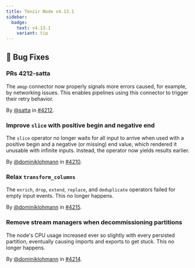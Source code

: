 ```yaml
---
title: Tenzir Node v4.13.1
sidebar:
  badge:
    text: v4.13.1
    variant: tip
---
```


## 🐛 Bug Fixes

### PRs 4212-satta

The `amqp` connector now properly signals more errors caused, for example, by
networking issues. This enables pipelines using this connector to trigger their
retry behavior.

By [@satta](https://github.com/satta) in [#4212](https://github.com/tenzir/tenzir/pull/4212).

### Improve `slice` with positive begin and negative end

The `slice` operator no longer waits for all input to arrive when used with a
positive begin and a negative (or missing) end value, which rendered it unusable
with infinite inputs. Instead, the operator now yields results earlier.

By [@dominiklohmann](https://github.com/dominiklohmann) in [#4210](https://github.com/tenzir/tenzir/pull/4210).

### Relax `transform_columns`

The `enrich`, `drop`, `extend`, `replace`, and `deduplicate` operators failed
for empty input events. This no longer happens.

By [@dominiklohmann](https://github.com/dominiklohmann) in [#4215](https://github.com/tenzir/tenzir/pull/4215).

### Remove stream managers when decommissioning partitions

The node's CPU usage increased ever so slightly with every persisted partition,
eventually causing imports and exports to get stuck. This no longer happens.

By [@dominiklohmann](https://github.com/dominiklohmann) in [#4214](https://github.com/tenzir/tenzir/pull/4214).
